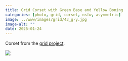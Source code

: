 ```yaml
---
title: Grid Corset with Green Base and Yellow Boning
categories: [photo, grid, corset, nsfw, asymmetric]
image: ../www/images/grid/43_g-y.jpg
image-alt: ""
date: 2025-01-24
---
```


Corset from the [grid project](/posts/2025-01-27_grid-project.html).

![](../www/images/grid/43_g-y.jpg)

